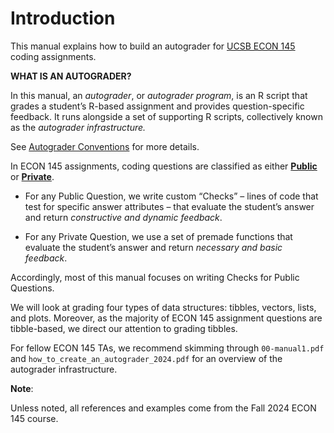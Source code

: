 # Introduction 

This manual explains how to build an autograder for [UCSB ECON 145](https://econ.ucsb.edu/programs/undergraduate/courses) coding assignments. 

:::: {.infobox .def data-latex="{magnifying_glass}"}

**WHAT IS AN AUTOGRADER?**

In this manual, an *autograder*, or *autograder program*, is an R script that grades a student's R-based assignment and provides question-specific feedback. It runs alongside a set of supporting R scripts, collectively known as the *autograder infrastructure.*

See [Autograder Conventions](#Autograder-Conventions) for more details.

::::

In ECON 145 assignments, coding questions are classified as either [**Public**](#Public-Questions) or [**Private**](#Private-Questions). 

-   For any Public Question, we write custom "Checks" -- lines of code that test for specific answer attributes -- that evaluate the student's answer and return *constructive and dynamic feedback*. 

-   For any Private Question, we use a set of premade functions that evaluate the student's answer and return *necessary and basic feedback*. 

Accordingly, most of this manual focuses on writing Checks for Public Questions. 

We will look at grading four types of data structures: tibbles, vectors, lists, and plots. Moreover, as the majority of ECON 145 assignment questions are tibble-based, we  direct our attention to grading tibbles. 

For fellow ECON 145 TAs, we recommend skimming through `00-manual1.pdf` and  `how_to_create_an_autograder_2024.pdf` for an overview of the autograder infrastructure.

:::: {.infobox .note data-latex="{bell_note}"}

**Note**: 

Unless noted, all references and examples come from the Fall 2024 ECON 145 course. 

::::
